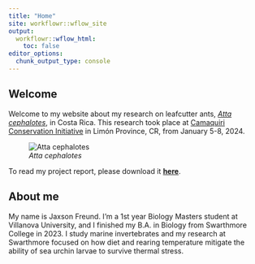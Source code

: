 ```yaml
---
title: "Home"
site: workflowr::wflow_site
output:
  workflowr::wflow_html:
    toc: false
editor_options:
  chunk_output_type: console
---
```


## **Welcome**

Welcome to my website about my research on leafcutter ants, [*Atta cephalotes*](https://en.wikipedia.org/wiki/Atta_cephalotes), in Costa Rica. This research took place at [Camaquiri Conservation Initiative](https://www.camaquiri.com/) in Limón Province, CR, from January 5-8, 2024.

![*Atta cephalotes*](/Users/jaxsonfreund/leafcutter2024/docs/assets/attacephalotes.png)

To read my project report, please download it [**here**](https://github.com/jaxmaddix/leafcutter2024/blob/c6a5448378f6303c293b95252335c4950ba7074c/Freund_IMR_Final.pdf).

## **About me**

My name is Jaxson Freund. I'm a 1st year Biology Masters student at Villanova University, and I finished my B.A. in Biology from Swarthmore College in 2023. I study marine invertebrates and my research at Swarthmore focused on how diet and rearing temperature mitigate the ability of sea urchin larvae to survive thermal stress.
